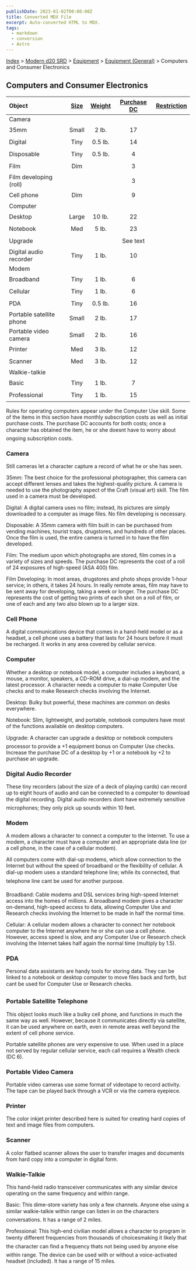 ```yaml
---
publishDate: 2023-01-02T00:00:00Z
title: Converted MDX File
excerpt: Auto-converted HTML to MDX.
tags:
  - markdown
  - conversion
  - Astro
---
```






[Index](-index) > [Modern d20 SRD](modern-d20-srd-index) > [Equipment](modern-d20-srd-equipment-index) > [Equipment (General)](modern-d20-srd-equipment-equipment-general) > Computers and Consumer Electronics 




## Computers and Consumer Electronics


| Object | [Size](modern-d20-srd-equipment-equipment-general) | [Weight](modern-d20-srd-equipment-equipment-general) | [Purchase DC](modern-d20-srd-equipment-equipment-general) | [Restriction](modern-d20-srd-equipment-equipment-general) |
| :-------- | :----------------------------------------------------: | :------------------------------------------------------: | :-----------------------------------------------------------: | -----------------------------------------------------------: |
| Camera |  |  |  |  |
| 35mm | Small | 2 lb. | 17 |  |
| Digital | Tiny | 0.5 lb. | 14 |  |
| Disposable | Tiny | 0.5 lb. | 4 |  |
| Film | Dim |  | 3 |  |
| Film developing (roll) |  |  | 3 |  |
| Cell phone | Dim |  | 9 |  |
| Computer |  |  |  |  |
| Desktop | Large | 10 lb. | 22 |  |
| Notebook | Med | 5 lb. | 23 |  |
| Upgrade |  |  | See text |  |
| Digital audio recorder | Tiny | 1 lb. | 10 |  |
| Modem |  |  |  |  |
| Broadband | Tiny | 1 lb. | 6 |  |
| Cellular | Tiny | 1 lb. | 6 |  |
| PDA | Tiny | 0.5 lb. | 16 |  |
| Portable satellite phone | Small | 2 lb. | 17 |  |
| Portable video camera | Small | 2 lb. | 16 |  |
| Printer | Med | 3 lb. | 12 |  |
| Scanner | Med | 3 lb. | 12 |  |
| Walkie-talkie |  |  |  |  |
| Basic | Tiny | 1 lb. | 7 |  |
| Professional | Tiny | 1 lb. | 15 |  |



Rules for operating computers appear under the Computer Use skill.  Some of the items in this section have monthly subscription costs as well as initial purchase costs. The purchase DC accounts for both costs; once a character has obtained the item, he or she doesnt have to worry about ongoing subscription costs.


### Camera


Still cameras let a character capture a record of what he or she has seen.


35mm: The best choice for the professional photographer, this camera can accept different lenses and takes the highest-quality picture. A camera is needed to use the photography aspect of the Craft (visual art) skill. The film used in a camera must be developed.


Digital: A digital camera uses no film; instead, its pictures are simply downloaded to a computer as image files. No film developing is necessary.


Disposable: A 35mm camera with film built in can be purchased from vending machines, tourist traps, drugstores, and hundreds of other places. Once the film is used, the entire camera is turned in to have the film developed.


Film: The medium upon which photographs are stored, film comes in a variety of sizes and speeds. The purchase DC represents the cost of a roll of 24 exposures of high-speed (ASA 400) film.


Film Developing: In most areas, drugstores and photo shops provide 1-hour service; in others, it takes 24 hours. In really remote areas, film may have to be sent away for developing, taking a week or longer. The purchase DC represents the cost of getting two prints of each shot on a roll of film, or one of each and any two also blown up to a larger size.


### Cell Phone


A digital communications device that comes in a hand-held model or as a headset, a cell phone uses a battery that lasts for 24 hours before it must be recharged. It works in any area covered by cellular service.


### Computer


Whether a desktop or notebook model, a computer includes a keyboard, a mouse, a monitor, speakers, a CD-ROM drive, a dial-up modem, and the latest processor. A character needs a computer to make Computer Use checks and to make Research checks involving the Internet.


Desktop: Bulky but powerful, these machines are common on desks everywhere.


Notebook: Slim, lightweight, and portable, notebook computers have most of the functions available on desktop computers.


Upgrade: A character can upgrade a desktop or notebook computers processor to provide a +1 equipment bonus on Computer Use checks. Increase the purchase DC of a desktop by +1 or a notebook by +2 to purchase an upgrade.


### Digital Audio Recorder


These tiny recorders (about the size of a deck of playing cards) can record up to eight hours of audio and can be connected to a computer to download the digital recording. Digital audio recorders dont have extremely sensitive microphones; they only pick up sounds within 10 feet.


### Modem


A modem allows a character to connect a computer to the Internet. To use a modem, a character must have a computer and an appropriate data line (or a cell phone, in the case of a cellular modem).


All computers come with dial-up modems, which allow connection to the Internet but without the speed of broadband or the flexibility of cellular. A dial-up modem uses a standard telephone line; while its connected, that telephone line cant be used for another purpose.


Broadband: Cable modems and DSL services bring high-speed Internet access into the homes of millions. A broadband modem gives a character on-demand, high-speed access to data, allowing Computer Use and Research checks involving the Internet to be made in half the normal time.


Cellular: A cellular modem allows a character to connect her notebook computer to the Internet anywhere he or she can use a cell phone. However, access speed is slow, and any Computer Use or Research check involving the Internet takes half again the normal time (multiply by 1.5).


### PDA


Personal data assistants are handy tools for storing data. They can be linked to a notebook or desktop computer to move files back and forth, but cant be used for Computer Use or Research checks.


### Portable Satellite Telephone


This object looks much like a bulky cell phone, and functions in much the same way as well. However, because it communicates directly via satellite, it can be used any­where on earth, even in remote areas well beyond the extent of cell phone service.


Portable satellite phones are very expensive to use. When used in a place not served by regular cellular service, each call requires a Wealth check (DC 6).


### Portable Video Camera


Portable video cameras use some format of videotape to record activity. The tape can be played back through a VCR or via the camera eyepiece.


### Printer


The color inkjet printer described here is suited for creating hard copies of text and image files from computers.


### Scanner


A color flatbed scanner allows the user to transfer images and documents from hard copy into a computer in digital form.


### Walkie-Talkie


This hand-held radio transceiver communicates with any similar device operating on the same frequency and within range.


Basic: This dime-store variety has only a few channels. Anyone else using a similar walkie-talkie within range can listen in on the characters conversations. It has a range of 2 miles.


Professional: This high-end civilian model allows a character to program in twenty different frequencies from thousands of choicesmaking it likely that the character can find a frequency thats not being used by anyone else within range. The device can be used with or without a voice-activated headset (included). It has a range of 15 miles.



